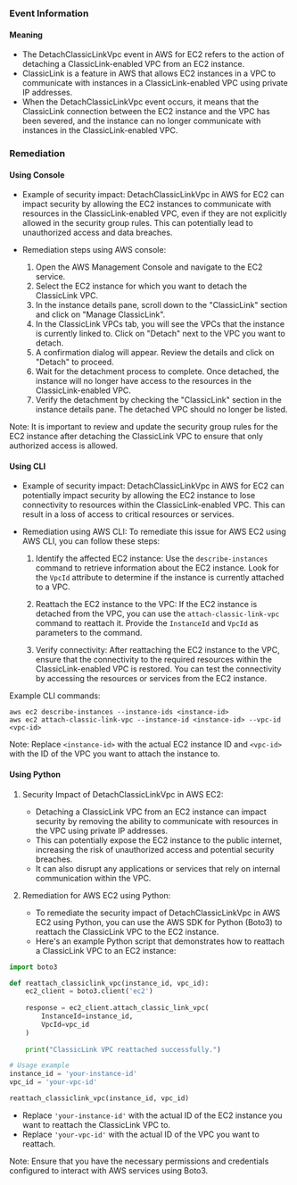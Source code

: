 
### Event Information

#### Meaning

- The DetachClassicLinkVpc event in AWS for EC2 refers to the action of detaching a ClassicLink-enabled VPC from an EC2 instance.
- ClassicLink is a feature in AWS that allows EC2 instances in a VPC to communicate with instances in a ClassicLink-enabled VPC using private IP addresses.
- When the DetachClassicLinkVpc event occurs, it means that the ClassicLink connection between the EC2 instance and the VPC has been severed, and the instance can no longer communicate with instances in the ClassicLink-enabled VPC.

### Remediation

#### Using Console

- Example of security impact: DetachClassicLinkVpc in AWS for EC2 can impact security by allowing the EC2 instances to communicate with resources in the ClassicLink-enabled VPC, even if they are not explicitly allowed in the security group rules. This can potentially lead to unauthorized access and data breaches.

- Remediation steps using AWS console:
  1. Open the AWS Management Console and navigate to the EC2 service.
  2. Select the EC2 instance for which you want to detach the ClassicLink VPC.
  3. In the instance details pane, scroll down to the "ClassicLink" section and click on "Manage ClassicLink".
  4. In the ClassicLink VPCs tab, you will see the VPCs that the instance is currently linked to. Click on "Detach" next to the VPC you want to detach.
  5. A confirmation dialog will appear. Review the details and click on "Detach" to proceed.
  6. Wait for the detachment process to complete. Once detached, the instance will no longer have access to the resources in the ClassicLink-enabled VPC.
  7. Verify the detachment by checking the "ClassicLink" section in the instance details pane. The detached VPC should no longer be listed.

Note: It is important to review and update the security group rules for the EC2 instance after detaching the ClassicLink VPC to ensure that only authorized access is allowed.

#### Using CLI

- Example of security impact: DetachClassicLinkVpc in AWS for EC2 can potentially impact security by allowing the EC2 instance to lose connectivity to resources within the ClassicLink-enabled VPC. This can result in a loss of access to critical resources or services.

- Remediation using AWS CLI: To remediate this issue for AWS EC2 using AWS CLI, you can follow these steps:

  1. Identify the affected EC2 instance: Use the `describe-instances` command to retrieve information about the EC2 instance. Look for the `VpcId` attribute to determine if the instance is currently attached to a VPC.

  2. Reattach the EC2 instance to the VPC: If the EC2 instance is detached from the VPC, you can use the `attach-classic-link-vpc` command to reattach it. Provide the `InstanceId` and `VpcId` as parameters to the command.

  3. Verify connectivity: After reattaching the EC2 instance to the VPC, ensure that the connectivity to the required resources within the ClassicLink-enabled VPC is restored. You can test the connectivity by accessing the resources or services from the EC2 instance.

Example CLI commands:
```
aws ec2 describe-instances --instance-ids <instance-id>
aws ec2 attach-classic-link-vpc --instance-id <instance-id> --vpc-id <vpc-id>
```
Note: Replace `<instance-id>` with the actual EC2 instance ID and `<vpc-id>` with the ID of the VPC you want to attach the instance to.

#### Using Python

1. Security Impact of DetachClassicLinkVpc in AWS EC2:
   - Detaching a ClassicLink VPC from an EC2 instance can impact security by removing the ability to communicate with resources in the VPC using private IP addresses.
   - This can potentially expose the EC2 instance to the public internet, increasing the risk of unauthorized access and potential security breaches.
   - It can also disrupt any applications or services that rely on internal communication within the VPC.

2. Remediation for AWS EC2 using Python:
   - To remediate the security impact of DetachClassicLinkVpc in AWS EC2 using Python, you can use the AWS SDK for Python (Boto3) to reattach the ClassicLink VPC to the EC2 instance.
   - Here's an example Python script that demonstrates how to reattach a ClassicLink VPC to an EC2 instance:

```python
import boto3

def reattach_classiclink_vpc(instance_id, vpc_id):
    ec2_client = boto3.client('ec2')
    
    response = ec2_client.attach_classic_link_vpc(
        InstanceId=instance_id,
        VpcId=vpc_id
    )
    
    print("ClassicLink VPC reattached successfully.")

# Usage example
instance_id = 'your-instance-id'
vpc_id = 'your-vpc-id'

reattach_classiclink_vpc(instance_id, vpc_id)
```

   - Replace `'your-instance-id'` with the actual ID of the EC2 instance you want to reattach the ClassicLink VPC to.
   - Replace `'your-vpc-id'` with the actual ID of the VPC you want to reattach.

Note: Ensure that you have the necessary permissions and credentials configured to interact with AWS services using Boto3.

